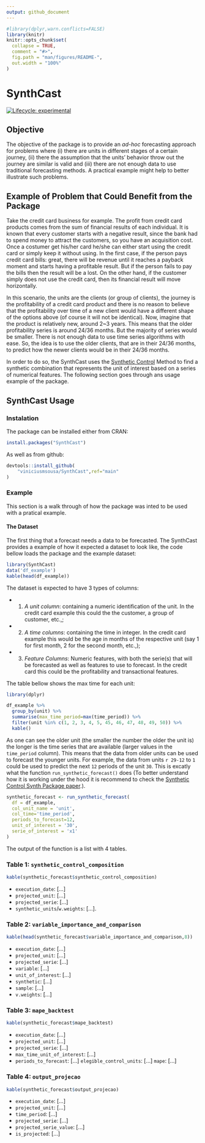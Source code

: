 ```yaml
---
output: github_document
---
```


<!-- README.md is generated from README.Rmd. Please edit that file -->

```r
#library(dplyr,warn.conflicts=FALSE)
library(knitr)
knitr::opts_chunk$set(
  collapse = TRUE,
  comment = "#>",
  fig.path = "man/figures/README-",
  out.width = "100%"
)
```

# SynthCast

<!-- badges: start -->

[![Lifecycle: experimental](https://img.shields.io/badge/lifecycle-experimental-orange.svg)](https://lifecycle.r-lib.org/articles/stages.html#experimental)

<!-- badges: end -->

## Objective

The objective of the package is to provide an *ad-hoc* forecasting approach for problems where (i) there are units in different stages of a certain journey, (ii) there the assumption that the units' behavior throw out the journey are similar is valid and (iii) there are not enough data to use traditional forecasting methods. A practical example might help to better illustrate such problems.

## Example of Problem that Could Benefit from the Package

Take the credit card business for example. The profit from credit card products comes from the sum of financial results of each individual. It is known that every customer starts with a negative result, since the bank had to spend money to attract the customers, so you have an acquisition cost. Once a costumer get his/her card he/she can either start using the credit card or simply keep it without using. In the first case, if the person pays credit card bills: great, there will be revenue until it reaches a payback moment and starts having a profitable result. But if the person fails to pay the bills then the result will be a lost. On the other hand, if the customer simply does not use the credit card, then its financial result will move horizontally.

In this scenario, the units are the clients (or group of clients), the journey is the profitability of a credit card product and there is no reason to believe that the profitability over time of a new client would have a different shape of the options above (of course it will not be identical). Now, imagine that the product is relatively new, around 2\~3 years. This means that the older profitability series is around 24/36 months. But the majority of series would be smaller. There is not enough data to use time series algorithms with ease. So, the idea is to use the older clients, that are in their 24/36 months, to predict how the newer clients would be in their 24/36 months.

In order to do so, the SynthCast uses the [Synthetic Control](https://www.jstatsoft.org/article/view/v042i13) Method to find a synthetic combination that represents the unit of interest based on a series of numerical features. The following section goes through ans usage example of the package.

## SynthCast Usage

### Instalation

The package can be installed either from CRAN:

```r
install.packages("SynthCast")
```

As well as from github:

```r
devtools::install_github(
    "viniciusmsousa/SynthCast",ref="main"
)
```

### Example

This section is a walk through of how the package was inted to be used with a pratical example.

#### The Dataset

The first thing that a forecast needs a data to be forecasted. The SynthCast provides a example of how it expected a dataset to look like, the code bellow loads the package and the example dataset:

```r
library(SynthCast)
data('df_example')
kable(head(df_example)) 
```

The dataset is expected to have 3 types of columns:

- 1) *A unit column*: containing a numeric identification of the unit. In the credit card example this could the the customer, a group of customer, etc.,;
- 2) *A time columns*: containing the time in integer. In the credit card example this would be the age in months of the respective unit (say 1 for first month, 2 for the second month, etc.,);
- 3) *Feature Columns*: Numeric features, with both the serie(s) that will be forecasted as well as features to use to forecast. In the credit card this could be the profitability and transactional features.

The table bellow shows the max time for each unit:
```r
library(dplyr)

df_example %>%
  group_by(unit) %>%
  summarise(max_time_period=max(time_period)) %>%
  filter(unit %in% c(1, 2, 3, 4, 5, 45, 46, 47, 48, 49, 50)) %>% 
  kable()
```
As one can see the older unit (the smaller the number the older the unit is) the longer is the time series that are available (larger values in the `time_period` column). This means that the data from older units can be used to forecast the younger units. For example, the data from units ``r 29-12`` to `1` could be used to predict the next `12` periods of the unit `30`. This is excatly what the function `run_synthetic_forecast()` does (To better understand how it is working under the hood it is recommend to check the [Synthetic Control Synth Package paper](https://www.jstatsoft.org/article/view/v042i13).).


```r
synthetic_forecast <- run_synthetic_forecast(
  df = df_example,
  col_unit_name = 'unit',
  col_time='time_period',
  periods_to_forecast=12,
  unit_of_interest = '30',
  serie_of_interest = 'x1'
)
```

The output of the function is a list with 4 tables.

### Table 1: `synthetic_control_composition`

```r
kable(synthetic_forecast$synthetic_control_composition)
```

-   `execution_date`: [...]
-   `projected_unit`: [...]
-   `projected_serie`: [...]
-   `synthetic_units`/`w.weights`: [...].

### Table 2: `variable_importance_and_comparison`

```r
kable(head(synthetic_forecast$variable_importance_and_comparison,8))
```

-   `execution_date`: [...]
-   `projected_unit`: [...]
-   `projected_serie`: [...]
-   `variable`: [...]
-   `unit_of_interest`: [...]
-   `synthetic`: [...]
-   `sample`: [...]
-   `v.weights`: [...]

### Table 3: `mape_backtest`

```r
kable(synthetic_forecast$mape_backtest)
```

-   `execution_date`: [...]
-   `projected_unit`: [...]
-   `projected_serie`: [...]
-   `max_time_unit_of_interest`: [...]
-   `periods_to_forecast`: [...] `elegible_control_units`: [...] `mape`: [...]

### Table 4: `output_projecao`

```r
kable(synthetic_forecast$output_projecao)
```

-   `execution_date`: [...]
-   `projected_unit`: [...]
-   `time_period`: [...]
-   `projected_serie`: [...]
-   `projected_serie_value`: [...]
-   `is_projected`: [...]
